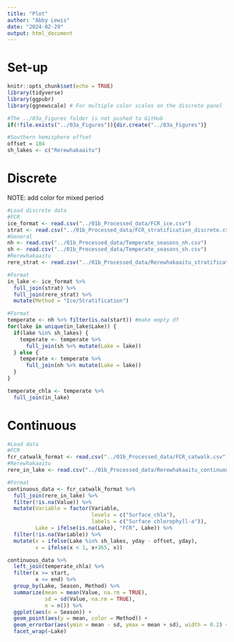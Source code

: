 ```yaml
---
title: "Plot"
author: "Abby Lewis"
date: "2024-02-29"
output: html_document
---
```


# Set-up

```r
knitr::opts_chunk$set(echo = TRUE)
library(tidyverse)
library(ggpubr)
library(ggnewscale) # For multiple color scales on the discrete panel

#The ../03a_Figures folder is not pushed to GitHub
if(!file.exists("../03a_Figures")){dir.create("../03a_Figures")}

#Southern hemisphere offset
offset = 184
sh_lakes <- c("Rerewhakaaitu")
```

# Discrete

NOTE: add color for mixed period

```r
#Load discrete data
#FCR
ice_format <- read.csv("../01b_Processed_data/FCR_ice.csv") 
strat <- read.csv("../01b_Processed_data/FCR_stratification_discrete.csv") 
#General
nh <- read.csv("../01b_Processed_data/Temperate_seasons_nh.csv")
sh <- read.csv("../01b_Processed_data/Temperate_seasons_sh.csv")
#Rerewhakaaitu
rere_strat <- read.csv("../01b_Processed_data/Rerewhakaaitu_stratification_discrete.csv") 

#Format
in_lake <- ice_format %>%
  full_join(strat) %>% 
  full_join(rere_strat) %>%
  mutate(Method = "Ice/Stratification")

#Format
temperate <- nh %>% filter(is.na(start)) #make empty df
for(lake in unique(in_lake$Lake)) {
  if(lake %in% sh_lakes) {
    temperate <- temperate %>%
      full_join(sh %>% mutate(Lake = lake))
  } else {
    temperate <- temperate %>%
      full_join(nh %>% mutate(Lake = lake))
  }
}

temperate_chla <- temperate %>%
  full_join(in_lake) 
```

# Continuous

```r
#Load data
#FCR
fcr_catwalk_format <- read.csv("../01b_Processed_data/FCR_catwalk.csv")
#Rerewhakaaitu
rere_in_lake <- read.csv("../01b_Processed_data/Rerewhakaaitu_continuous.csv")

#Format
continuous_data <- fcr_catwalk_format %>%
  full_join(rere_in_lake) %>%
  filter(!is.na(Value)) %>%
  mutate(Variable = factor(Variable, 
                           levels = c("Surface_chla"),
                           labels = c("Surface chlorophyll-a")),
         Lake = ifelse(is.na(Lake), "FCR", Lake)) %>%
  filter(!is.na(Variable)) %>%
  mutate(x = ifelse(Lake %in% sh_lakes, yday - offset, yday),
         x = ifelse(x < 1, x+365, x))

continuous_data %>%
  left_join(temperate_chla) %>%
  filter(x >= start, 
         x <= end) %>%
  group_by(Lake, Season, Method) %>%
  summarize(mean = mean(Value, na.rm = TRUE),
            sd = sd(Value, na.rm = TRUE),
            n = n()) %>%
  ggplot(aes(x = Season)) +
  geom_point(aes(y = mean, color = Method)) +
  geom_errorbar(aes(ymin = mean - sd, ymax = mean + sd), width = 0.2) +
  facet_wrap(~Lake)
```

